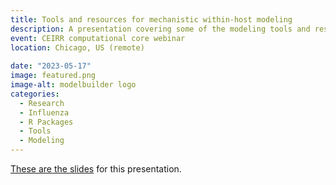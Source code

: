 ```yaml
---
title: Tools and resources for mechanistic within-host modeling
description: A presentation covering some of the modeling tools and resources we previously developed.
event: CEIRR computational core webinar
location: Chicago, US (remote)
  
date: "2023-05-17"
image: featured.png
image-alt: modelbuilder logo
categories:
  - Research
  - Influenza
  - R Packages
  - Tools
  - Modeling
---
```


<a href="Handel-CEIRR-CompCore-2023-05.html" target="_blank">These are the slides</a> for this presentation.

